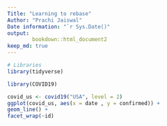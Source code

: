 ```yaml
---
Title: "Learning to rebase"
Author: "Prachi Jaiswal"
Date information: "`r Sys.Date()" 
output: 
        bookdown::html_document2
keep_md: true
---
```

```r
# Libraries
library(tidyverse)

library(COVID19)
```

```r
covid_us <- covid19("USA", level = 2)
ggplot(covid_us, aes(x = date , y = confirmed)) +
geom_line() +
facet_wrap(~id)

```

